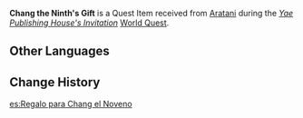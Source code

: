 {{Item Infobox
|id           = 100875
|image        = Item Gift.png
|type         = Quest Items
|description  = A gift from the [[Yae Publishing House]] to [[Chang the Ninth]]. There's even a letter on the inside.
|source1      = [[Yae Publishing House's Invitation]]
}}
'''Chang the Ninth's Gift''' is a Quest Item received from [[Aratani]] during the ''[[Yae Publishing House's Invitation]]'' [[World Quest]].

==Other Languages==
{{Other Languages|default_hidden=1
|en      = Chang the Ninth's Gift
|zhs     = 给常九爷的礼物
|zhs_rm  = Gěi Chángjiǔyé de Lǐwù
|zht     = 給常九爺的禮物
|zht_rm  = Gěi Chángjiǔyé de Lǐwù
<!-- |zh_tl   = Gift for Chang the Ninth -->
|ja      = 常九へのプレゼント
|ja_rm   = Jou-kyuu he no Purezento
|ko      = 상구야에게 줄 선물
|ko_rm   = 
|es      = Regalo para Chang el Noveno
|fr      = Cadeau pour Chang le Neuvième
|ru      = Подарок Чану Девятому
|th      = ของขวัญสำหรับ Chang ที่เก้า
|th_rm   = Khong Khwam samrap Chang thi Kao
|vi      = Quà Cho Thường Cửu Gia
|de      = Geschenk für Chang IX.
|id      = Hadiah Chang the Ninth
|pt      = Um Presente para Chang, o Nono
}}

==Change History==
{{Change History|2.0}}

[[es:Regalo para Chang el Noveno]]